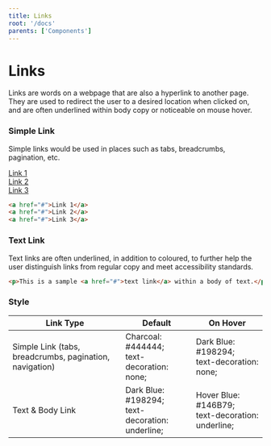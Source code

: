 ```yaml
---
title: Links
root: '/docs'
parents: ['Components']
---
```



# Links

Links are words on a webpage that are also a hyperlink to another page. They are used to redirect the user to a desired location when clicked on, and are often underlined within body copy or noticeable on mouse hover.

### Simple Link

Simple links would be used in places such as tabs, breadcrumbs, pagination, etc.

<ComponentPreview>
	<a href="#">Link 1</a>
	<br />
	<a href="#">Link 2</a>
	<br />
	<a href="#">Link 3</a>
</ComponentPreview>

```html
<a href="#">Link 1</a>
<a href="#">Link 2</a>
<a href="#">Link 3</a>
```

### Text Link

Text links are often underlined, in addition to coloured, to further help the user distinguish links from regular copy and meet accessibility standards.

```html
<p>This is a sample <a href="#">text link</a> within a body of text.</p>
```

### Style

<table>
    <thead>
        <th>Link Type</th>
        <th>Default</th>
        <th>On Hover</th>
    </thead>
    <tbody>
        <tr>
            <td>Simple Link (tabs, breadcrumbs, pagination, navigation)</td>
            <td>Charcoal: #444444; <br/> text-decoration: none;</td>
            <td>Dark Blue: #198294; <br/> text-decoration: none;</td>
        </tr>
        <tr>
            <td>Text & Body Link</td>
            <td>Dark Blue: #198294; <br/> text-decoration: underline;</td>
            <td>Hover Blue: #146B79; <br/> text-decoration: underline;</td>
        </tr>
    </tbody>
</table>

